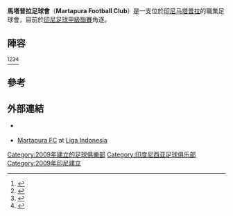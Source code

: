 {{Infobox football club
| clubname  = 馬塔普拉足球會
| image     = <!-- 檔案不存在 [[Image:Martapura_FC_logo.png|180px]] ，可從英文維基百科取得 -->
| fullname  = Martapura Football Club
| nickname  = ''Laskar Sultan Adam''<br>(Sultan Adam Warriors)
| founded   = {{Start date and age|2009}}
| ground    = [[Demang_Lehman_Stadium|Demang Lehman Stadium]]
| capacity  = 15,000
| owner     =
| chairman  = H. Mokhamad Hilman, ST.MT
| manager   = Ami Said
| coach     = Frans Sinatra Huwae
| league    = [[印尼足球甲級聯賽|印尼足球甲級聯賽]]
| season    = 2014
| position  = '''4強'''
| pattern_la1=|pattern_b1=|pattern_ra1=|leftarm1=E20E0E|body1=E20E0E|rightarm1=E20E0E|shorts1=E20E0E|socks1=E20E0E
| pattern_la2=|pattern_b2=|pattern_ra2=|leftarm2=E20E0E|body2=000000|rightarm2=E20E0E|shorts2=000000|socks2=000000
}}

'''馬塔普拉足球會'''（'''Martapura Football Club'''）是一支位於[[印尼|印尼]][[马塔普拉|马塔普拉]]的職業足球會，目前於[[印尼足球甲級聯賽|印尼足球甲級聯賽]]角逐。

==陣容==
{{updated|2015年1月9日}}<ref>{{cite web|title=Goal Keeper|url=http://www.martapurafc.com/2014/06/goal-keeper.html|accessdate=14 November 2014|language=id|deadurl=yes|archiveurl=https://web.archive.org/web/20141129011756/http://www.martapurafc.com/2014/06/goal-keeper.html|archivedate=2014年11月29日}}</ref><ref>{{cite web|title=defender|url=http://www.martapurafc.com/2014/06/defender.html|accessdate=14 November 2014|language=id|deadurl=yes|archiveurl=https://web.archive.org/web/20141129011752/http://www.martapurafc.com/2014/06/defender.html|archivedate=2014年11月29日}}</ref><ref>{{cite web|title=midfielder|url=http://www.martapurafc.com/2014/06/midfielder.html|accessdate=14 November 2014|language=id|deadurl=yes|archiveurl=https://web.archive.org/web/20141108130606/http://www.martapurafc.com/2014/06/midfielder.html|archivedate=2014年11月8日}}</ref><ref>{{cite web|title=Striker|url=http://www.martapurafc.com/2014/06/Striker.html|accessdate=14 November 2014|language=id|deadurl=yes|archiveurl=https://web.archive.org/web/20141108124922/http://www.martapurafc.com/2014/06/striker.html|archivedate=2014年11月8日}}</ref>
{{Fs start}}
{{Fs player|no=1|nat=IDN|pos=GK|name=[[Husin_Mugni|Husin Mugni]]}}
{{Fs player|no=2|nat=IDN|pos=DF|name=[[Fahreza_Agamal|Fahreza Agamal]]}}
{{Fs player|no=3|nat=IDN|pos=DF|name=[[Gafuri_Rahman|Gafuri Rahman]]}}
{{Fs player|no=4|nat=IDN|pos=DF|name=[[Muhammad_Elyani|Muhammad Elyani]]}}
{{Fs player|no=5|nat=IDN|pos=DF|name=[[Erwin_Gutawa_(footballer)|Erwin Gutawa]]}}
{{Fs player|no=6|nat=IDN|pos=FW|name=[[Aris_Dwi_Bhaktiar|Aris Dwi Bhaktiar]]}}
{{Fs player|no=7|nat=IDN|pos=FW|name=[[Muhammad_Aidil_Bogel|Muhammad Aidil Bogel]]}}
{{Fs player|no=9|nat=IDN|pos=FW|name=[[Muhammad_Renngur|Muhammad Renngur]]}}
{{Fs player|no=13|nat=IDN|pos=DF|name=[[Jodi_Kustiawan|Jodi Kustiawan]]}}
{{Fs player|no=14|nat=IDN|pos=MF|name=[[Gideon_Marshell_Huwae|Gideon Marshell Huwae]]}}
{{Fs player|no=16|nat=IDN|pos=DF|name=[[Muhammad_Husen|Muhammad Husen]]}}
{{Fs player|no=17|nat=IDN|pos=MF|name=[[Ismail_Marzuki_(footballer)|Ismail Marzuki]]}}
{{Fs mid}}
{{Fs player|no=19|nat=IDN|pos=MF|name=[[Muhammad_Nizar|Muhammad Nizar]]}}
{{Fs player|no=20|nat=IDN|pos=DF|name=[[Agus_Rianto|Agus Rianto]]}}
{{Fs player|no=21|nat=IDN|pos=MF|name=[[Sunny_Alifudin|Sunny Alifudin]]}}
{{Fs player|no=22|nat=IDN|pos=GK|name=[[Ali_Budi_Raharjo|Ali Budi Raharjo]]}}
{{Fs player|no=23|nat=IDN|pos=GK|name=[[Fachri_Abdi|Fachri Abdi]]}}
{{Fs player|no=25|nat=IDN|pos=DF|name=[[Isnan_Ali|Isnan Ali]]|other=[[隊長|隊長]]}}
{{Fs player|no=27|nat=IDN|pos=MF|name=[[Rusdi_Malawat|Rusdi Malawat]]}}
{{Fs player|no=28|nat=IDN|pos=FW|name=[[Johan_Yoga|Johan Yoga]]}}
{{Fs player|no=77|nat=IDN|pos=FW|name=[[Joko_Prayitno|Joko Prayitno]]}}
{{Fs player|no=89|nat=IDN|pos=MF|name=[[Agus_Setia_Wibowo|Agus Setia Wibowo]]}}
{{Fs player|no=|nat=IDN|pos=MF|name=[[Yohanes_Baru|Yohanes Baru]]}}
{{Fs player|no=|nat=IDN|pos=GK|name=[[Guntur_Pranata|Guntur Pranata]]}}
{{Fs end}}

==參考==
{{Reflist}}

==外部連結==
* {{Official website|http://www.martapurafc.com/}} {{Id icon}}
* [https://web.archive.org/web/20141029174144/http://ligaindonesia.co.id/index.php/klub/MARTAPURA-FC-209 Martapura FC] at [[Liga_Indonesia|Liga Indonesia]]

[[Category:2009年建立的足球俱樂部|Category:2009年建立的足球俱樂部]]
[[Category:印度尼西亚足球俱乐部|Category:印度尼西亚足球俱乐部]]
[[Category:2009年印尼建立|Category:2009年印尼建立]]